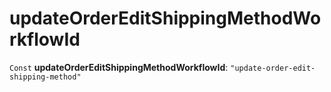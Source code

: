 
# updateOrderEditShippingMethodWorkflowId

 `Const` **updateOrderEditShippingMethodWorkflowId**: `"update-order-edit-shipping-method"`
